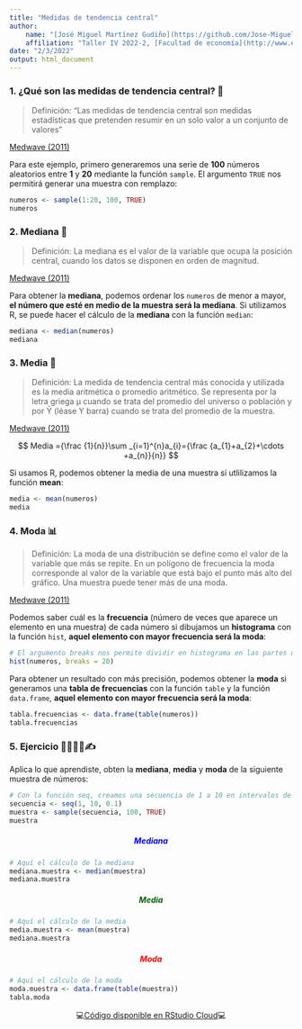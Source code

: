 ```yaml
---
title: "Medidas de tendencia central"
author:
    name: "[José Miguel Martínez Gudiño](https://github.com/Jose-Miguel-Martinez)"
    affiliation: "Taller IV 2022-2, [Facultad de economía](http://www.economia.unam.mx/)"
date: "2/3/2022"
output: html_document
---
```


### 1. ¿Qué son las medidas de tendencia central? 🤔 {style="text-align: justify;"}

> Definición: "Las medidas de tendencia central son medidas estadísticas que pretenden resumir en un solo valor a un conjunto de valores"

[Medwave (2011)](https://www.medwave.cl/link.cgi/Medwave/Series/MBE04/4934 "Fuente (año)")

Para este ejemplo, primero generaremos una serie de **100** números aleatorios entre **1** y **20** mediante la función `sample`. El argumento `TRUE` nos permitirá generar una muestra con remplazo:

```r
numeros <- sample(1:20, 100, TRUE)
numeros
```

### 2. Mediana 📍 {style="text-align: justify;"}

> Definición: La mediana es el valor de la variable que ocupa la posición central, cuando los datos se disponen en orden de magnitud.

[Medwave (2011)](https://www.medwave.cl/link.cgi/Medwave/Series/MBE04/4934 "Fuente (año)")

Para obtener la **mediana**, podemos ordenar los `numeros` de menor a mayor, **el número que esté en medio de la muestra será la mediana**. Si utilizamos R, se puede hacer el cálculo de la **mediana** con la función `median`:

```r
mediana <- median(numeros)
mediana
```

### 3. Media 🧮 {style="text-align: justify;"}

> Definición: La medida de tendencia central más conocida y utilizada es la media aritmética o promedio aritmético. Se representa por la letra griega µ cuando se trata del promedio del universo o población y por Ȳ (léase Y barra) cuando se trata del promedio de la muestra.

[Medwave (2011)](https://www.medwave.cl/link.cgi/Medwave/Series/MBE04/4934 "Fuente (año)")

<center>

$$ Media ={\frac {1}{n}}\sum _{i=1}^{n}a_{i}={\frac {a_{1}+a_{2}+\cdots +a_{n}}{n}} $$

</center>

Si usamos R, podemos obtener la media de una muestra si utlilizamos la función **mean**:

```r
media <- mean(numeros)
media
```

### 4. Moda 📊 {style="text-align: justify;"}

> Definición: La moda de una distribución se define como el valor de la variable que más se repite. En un polígono de frecuencia la moda corresponde al valor de la variable que está bajo el punto más alto del gráfico. Una muestra puede tener más de una moda.

[Medwave (2011)](https://www.medwave.cl/link.cgi/Medwave/Series/MBE04/4934 "Fuente (año)")

Podemos saber cuál es la **frecuencia** (número de veces que aparece un elemento en una muestra) de cada número si dibujamos un **histograma** con la función `hist`, **aquel elemento con mayor frecuencia será la moda**:

```r
# El argumento breaks nos permite dividir en histograma en las partes que queramos
hist(numeros, breaks = 20)
```

Para obtener un resultado con más precisión, podemos obtener la **moda** si generamos una **tabla de frecuencias** con la función `table` y la función `data.frame`, **aquel elemento con mayor frecuencia será la moda**:

```r
tabla.frecuencias <- data.frame(table(numeros))
tabla.frecuencias
```

### 5. Ejercicio 👩‍💻👨‍💻✍ {style="text-align: justify;"}

Aplica lo que aprendiste, obten la **mediana**, **media** y **moda** de la siguiente muestra de números:

```r
# Con la función seq, creamos una secuencia de 1 a 10 en intervalos de 0.1 en 0.1
secuencia <- seq(1, 10, 0.1)
muestra <- sample(secuencia, 100, TRUE)
muestra
```

##### Mediana {style="text-align: center; color: blue;"}

```r
# Aquí el cálculo de la mediana 
mediana.muestra <- median(muestra)
mediana.muestra
```

##### Media {style="text-align: center; color: darkgreen;"}

```r
# Aquí el cálculo de la media
media.muestra <- mean(muestra)
mediana.muestra
```

##### Moda {style="text-align: center; color: red;"}

```r
# Aquí el cálculo de la moda
moda.muestra <- data.frame(table(muestra))
tabla.moda
```

<center>

💻[Código disponible en RStudio Cloud](https://rstudio.cloud/project/3671022 "👩‍💻 Disponible en RStudio Cloud 👨‍💻")💻

</center>
